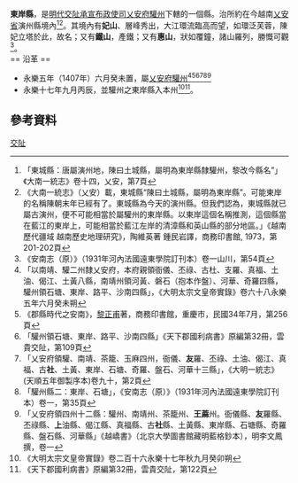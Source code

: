{{主條目消歧義|關於明代交阯承宣布政使司的另外一個東岸縣，請參見：'''[[東岸縣_(北江)|東岸縣_(北江)]]}}
'''東岸縣'''，是[[明代|明代]][[交阯承宣布政使司|交阯承宣布政使司]][[乂安府|乂安府]][[驩州|驩州]]下轄的一個縣。治所約在今越南[[乂安省|乂安省]]演州縣境內<ref>「東城縣：唐屬演州地，陳曰土城縣，屬明為東岸縣隸驩州，黎改今縣名”」《大南一統志》卷十四，乂安，第7頁</ref><ref>《大南一統志》（乂安）載，東城縣“陳曰土城縣，屬明為東岸縣”。可能東岸的名稱陳朝末年已經有了。東城縣為今天的演州縣。但我們認為，東城縣就已屬古演州，便不可能相當於屬驩州的東岸縣。以東岸這個名稱推測，這個縣當在藍江的東岸上，可能相當於藍江左岸的清漳縣和英山縣的部分地區。」《越南歷代疆域 越南歷史地理研究》，陶維英著 鍾民岩譯，商務印書館, 1973，第201-202頁</ref>。其境內有'''妃山'''、層峰秀出，大江環流臨高而望，如環泛芙蓉，陳妃立塔於此，故名；又有'''鐵山'''，產鐵；又有'''惠山'''，狀如覆鐘，諸山羅列，勝慨可觀<ref>《安南志（原）》（1931年河內法國遠東學院訂刊本）卷一山川，第54頁</ref>。<br />
== 沿革 ==
* 永樂五年（1407年）六月癸未置，屬[[乂安府|乂安府]][[驩州|驩州]]<ref>「以南靖、驩二州隸乂安府，本府親領衙儀、丕祿、古杜、支羅、真福、土油、偈江、土黃八縣，南靖州領河黃、磐石（抱本作盤）、河華、奇羅四縣，驩州領石塘、東岸、路平、沙南四縣」，《大明太宗文皇帝實錄》卷六十八永樂五年六月癸未朔</ref><ref>《郡縣時代之安南》，[[黎正甫|黎正甫]]著，商務印書館，重慶市，民國34年7月，第256頁</ref><ref>「驩州領石塘、東岸、路平、沙南四縣」《天下郡國利病書》原編第32冊，雲貴交阯，第109頁</ref><ref>「乂安府領驩、南靖、茶籠、玉麻四州，衙儀、'''友'''羅、丕祿、土油、偈江、真福、古'''社'''、土黃、東岸、石塘、奇羅、盤石、河華十三縣」，《大明一統志》(天順五年御製序本)卷九十，第2頁</ref><ref>「驩州縣二：東岸、石塘」，《安南志（原）》（1931年河內法國遠東學院訂刊本）卷一，第35頁</ref><ref>「乂安府領四州十二縣：驩州、南靖州、茶籠州、'''王蔴'''州。衙儀縣、'''友'''羅縣、丕祿縣、'''上'''油縣、偈江縣、真福縣、古'''社'''縣、土黃縣、東岸縣、石塘縣、奇羅縣、盤石縣、河華縣」《越嶠書》（北京大學圖書館藏明藍格鈔本），明李文鳳撰，卷一</ref>
* 永樂十七年九月丙辰，並驩州之東岸縣入本州<ref>《大明太宗文皇帝實錄》卷二百十六永樂十七年秋九月癸卯朔</ref><ref>《天下郡國利病書》原編第32冊，雲貴交阯，第122頁</ref>。
== 參考資料 ==
{{reflist}}
{{交阯承宣布政使司行政區劃}}
[[Category:明朝縣份|交阯]]